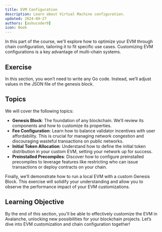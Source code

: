 ```yaml
---
title: EVM Configuration
description: Learn about Virtual Machine configuration.
updated: 2024-09-27
authors: [ashucoder9]
icon: Book
---
```


In this part of the course, we'll explore how to optimize your EVM through chain configuration, tailoring it to fit specific use cases. Customizing EVM configurations is a key advantage of multi-chain systems.

## Exercise

In this section, you won’t need to write any Go code. Instead, we’ll adjust values in the JSON file of the genesis block.

## Topics

We will cover the following topics:

- **Genesis Block**: The foundation of any blockchain. We’ll review its components and how to customize its properties.
- **Fee Configuration**: Learn how to balance validator incentives with user affordability. This is crucial for managing network congestion and discouraging wasteful transactions on public networks.
- **Initial Token Allocation**: Understand how to define the initial token distribution in your custom EVM, setting your network up for success.
- **Preinstalled Precompiles**: Discover how to configure preinstalled precompiles to leverage features like restricting who can issue transactions or deploy contracts on your chain.

Finally, we’ll demonstrate how to run a local EVM with a custom Genesis Block. This exercise will solidify your understanding and allow you to observe the performance impact of your EVM customizations.

## Learning Objective

By the end of this section, you'll be able to effectively customize the EVM in Avalanche, unlocking new possibilities for your blockchain projects. Let’s dive into EVM customization and chain configuration together!
